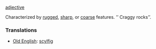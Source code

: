 [[adjective]]

Characterized by [[rugged]], [[sharp]], or [[coarse]] features. ’’ Craggy rocks’’.

===Translations===

*[[Old English]]: [[scylfig]]